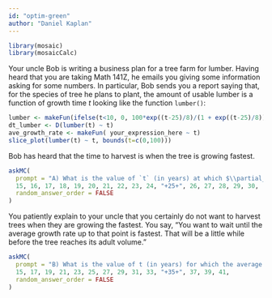 ```yaml
---
id: "optim-green"
author: "Daniel Kaplan"
---
```


```r

library(mosaic)
library(mosaicCalc)
```


Your uncle Bob is writing a business plan for a tree farm for lumber. Having heard that you are taking Math 141Z, he emails you giving some information asking for some numbers. In particular, Bob sends you a report saying that, for the species of tree he plans to plant, the amount of usable lumber is a function of growth time $t$ looking like the function `lumber()`: 

::: {.scaffolding  data-latex=""}
```r
lumber <- makeFun(ifelse(t<10, 0, 100*exp((t-25)/8)/(1 + exp((t-25)/8))) ~ t)
dt_lumber <- D(lumber(t) ~ t)
ave_growth_rate <- makeFun( your_expression_here ~ t)
slice_plot(lumber(t) ~ t, bounds(t=c(0,100)))
```
:::

Bob has heard that the time to harvest is when the tree is growing fastest.

```r
askMC(
  prompt = "A) What is the value of `t` (in years) at which $\\partial_t$ `lumber(t)` is largest?",
  15, 16, 17, 18, 19, 20, 21, 22, 23, 24, "+25+", 26, 27, 28, 29, 30,
  random_answer_order = FALSE
)
```

You patiently explain to your uncle that you certainly do not want to harvest trees when they are growing the fastest. You say, "You want to wait until the average growth rate up to that point is fastest. That will be a little while before the tree reaches its adult volume."



```r
askMC(
  prompt = "B) What is the value of t (in years) for which the average growth rate, up to that time, is fastest.",
  15, 17, 19, 21, 23, 25, 27, 29, 31, 33, "+35+", 37, 39, 41,
  random_answer_order = FALSE
)
```
